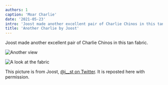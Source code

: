 ```yaml
---
authors: 1
caption: 'Moar Charlie'
date: '2021-05-23'
intro: 'Joost made another excellent pair of Charlie Chinos in this tan fabric.'
title: 'Another Charlie by Joost'
---
```


<!-- truncate -->

Joost made another excellent pair of Charlie Chinos in this tan fabric.

![Another view](https://posts.freesewing.org/uploads/charlie_by_joost_2_charliebyjoost3_78b3eecfb6.jpg)

![A look at the fabric](https://posts.freesewing.org/uploads/charlie_by_joost_2_charliebyjoost4_0329b2ca47.jpg)

This picture is from Joost, [@j\_\_st on Twitter](https://twitter.com/j__st). It is reposted here with permission.
